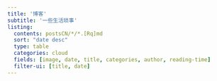 ```yaml
---
title: '博客'
subtitle: '一些生活琐事'
listing:
  contents: postsCN/*/*.[Rq]md
  sort: "date desc"
  type: table
  categories: cloud
  fields: [image, date, title, categories, author, reading-time]
  filter-ui: [title, date]
---
```

